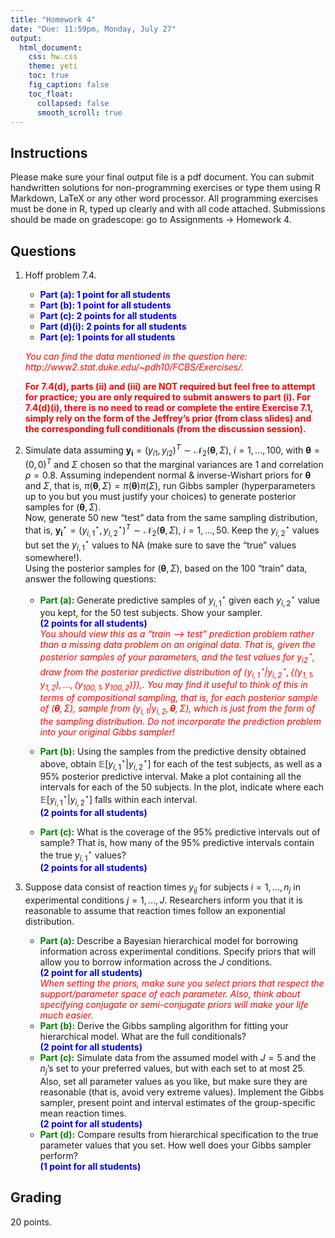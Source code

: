```yaml
---
title: "Homework 4"
date: "Due: 11:59pm, Monday, July 27"
output: 
  html_document: 
    css: hw.css
    theme: yeti
    toc: true
    fig_caption: false
    toc_float:
      collapsed: false
      smooth_scroll: true
---
```


## Instructions

Please make sure your final output file is a pdf document. You can submit handwritten solutions for non-programming exercises or type them using R Markdown, LaTeX or any other word processor. All programming exercises must be done in R, typed up clearly and with all code attached. Submissions should be made on gradescope: go to Assignments $\rightarrow$ Homework 4.

## Questions

1.  Hoff problem 7.4.
    + <font color="blue">**Part (a): 1 point for all students**</font>
    + <font color="blue">**Part (b): 1 point for all students**</font>
    + <font color="blue">**Part (c): 2 points for all students**</font>
    + <font color="blue">**Part (d)(i): 2 points for all students**</font>
    + <font color="blue">**Part (e): 1 points for all students**</font>

    <font color="red">*You can find the data mentioned in the question here: http://www2.stat.duke.edu/~pdh10/FCBS/Exercises/.* </font>
    
    <font color="red">**For 7.4(d), parts (ii) and (iii) are NOT required but feel free to attempt for practice; you are only required to submit answers to part (i). For 7.4(d)(i), there is no need to read or complete the entire Exercise 7.1, simply rely on the form of the Jeffrey's prior (from class slides) and the corresponding full conditionals (from the discussion session).**</font>

2. Simulate data assuming $\boldsymbol{y_i} = (y_{i1},y_{i2})^T \sim \mathcal{N}_2(\boldsymbol{\theta}, \Sigma)$, $i = 1, \ldots, 100$, with $\boldsymbol{\theta} = (0,0)^T$ and $\Sigma$ chosen so that the marginal variances are $1$ and correlation $\rho = 0.8$. Assuming independent normal & inverse-Wishart priors for $\boldsymbol{\theta}$ and $\Sigma$, that is, $\pi(\boldsymbol{\theta}, \Sigma) = \pi(\boldsymbol{\theta}) \pi(\Sigma)$, run Gibbs sampler (hyperparameters up to you but you must justify your choices) to generate posterior samples for $(\boldsymbol{\theta}, \Sigma)$.  
Now, generate 50 new "test" data from the same sampling distribution,  that is, $\boldsymbol{y_i}^\star = (y_{i,1}^\star,y_{i,2}^\star)^T \sim \mathcal{N}_2(\boldsymbol{\theta}, \Sigma)$, $i = 1, \ldots, 50$. Keep the $y_{i,2}^\star$ values but set the $y_{i,1}^\star$ values to NA (make sure to save the "true" values somewhere!).  
    Using the posterior samples for $(\boldsymbol{\theta}, \Sigma)$, based on the 100 "train" data, answer the following questions:
    + <font color="green">**Part (a):**</font> Generate predictive samples of $y_{i,1}^\star$ given each $y_{i,2}^\star$ value you kept, for the 50 test subjects. Show your sampler.  
    <font color="blue">**(2 points for all students)**</font>  
    <font color="red">*You should view this as a "train --> test" prediction problem rather than a missing data problem on an original data. That is, given the posterior samples of your parameters, and the test values for $y_{i2}^\star$, draw from the posterior predictive distribution of $(y_{i,1}^\star | y_{i,2}^\star, \{(y_{1,1},y_{1,2}), \ldots, (y_{100,1},y_{100,2})\})$,. You may find it useful to think of this in terms of compositional sampling, that is, for each posterior sample of $(\boldsymbol{\theta}, \Sigma)$, sample from $(y_{i,1} | y_{i,2}, \boldsymbol{\theta}, \Sigma)$, which is just from the form of the sampling distribution. Do not incorporate the prediction problem into your original Gibbs sampler!*</font>
      
    + <font color="green">**Part (b):**</font> Using the samples from the predictive density obtained above, obtain $\mathbb{E}[y_{i,1}^\star | y_{i,2}^\star]$ for each of the test subjects, as well as a 95% posterior predictive interval. Make a plot containing all the intervals for each of the 50 subjects. In the plot, indicate where each $\mathbb{E}[y_{i,1}^\star | y_{i,2}^\star]$ falls within each interval.  
    <font color="blue">**(2 points for all students)**</font>
    + <font color="green">**Part (c):**</font> What is the coverage of the 95% predictive intervals out of sample? That is, how many of the 95% predictive intervals contain the true $y_{i,1}^\star$ values?  
    <font color="blue">**(2 points for all students)**</font>


3. Suppose data consist of reaction times $y_{ij}$ for subjects $i = 1, \ldots, n_j$ in experimental conditions $j = 1, \ldots, J$. Researchers inform you that it is reasonable to assume that reaction times follow an exponential distribution.
    + <font color="green">**Part (a):**</font> Describe a Bayesian hierarchical model for borrowing information across experimental conditions. Specify priors that will allow you to borrow information across the $J$ conditions.  
    <font color="blue">**(2 point for all students)**</font>  
    <font color="red">*When setting the priors, make sure you select priors that respect the support/parameter space of each parameter. Also, think about specifying conjugate or semi-conjugate priors will make your life much easier.*</font>
    + <font color="green">**Part (b):**</font> Derive the Gibbs sampling algorithm for fitting your hierarchical model. What are the full conditionals?  
    <font color="blue">**(2 point for all students)**</font>
    + <font color="green">**Part (c):**</font> Simulate data from the assumed model with $J = 5$ and the $n_j$'s set to your preferred values, but with each set to at most 25. Also, set all parameter values as you like, but make sure they are reasonable (that is, avoid very extreme values). Implement the Gibbs sampler, present point and interval estimates of the group-specific mean reaction times.  
    <font color="blue">**(2 point for all students)**</font>
    + <font color="green">**Part (d):**</font> Compare results from hierarchical specification to the true parameter values that you set. How well does your Gibbs sampler perform?  
    <font color="blue">**(1 point for all students)**</font>
    

  
  
## Grading

20 points.
  